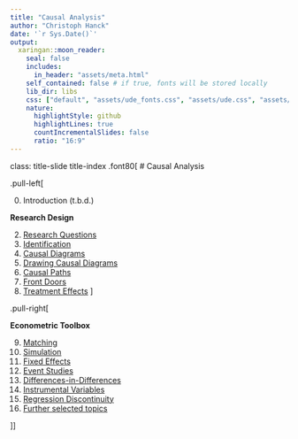 ```yaml
---
title: "Causal Analysis"
author: "Christoph Hanck"
date: '`r Sys.Date()`'
output:
  xaringan::moon_reader:
    seal: false
    includes:
      in_header: "assets/meta.html"
    self_contained: false # if true, fonts will be stored locally
    lib_dir: libs
    css: ["default", "assets/ude_fonts.css", "assets/ude.css", "assets/custom.css", "assets/title_slides.css"]
    nature:
      highlightStyle: github
      highlightLines: true
      countIncrementalSlides: false
      ratio: "16:9"
---
```


class: title-slide title-index 
.font80[
# Causal Analysis

.pull-left[

<ol start=0>
  <li> Introduction (t.b.d.) </li>
</ol>

**Research Design**

2. [Research Questions](ResearchQuestions/ResearchQuestions.html)
3. [Identification](Identification/Identification.html)
4. [Causal Diagrams](CausalDiagrams/CausalDiagrams.html)
5. [Drawing Causal Diagrams](DrawingCausalDiagrams/DrawingCausalDiagrams.html)
6. [Causal Paths](CausalPaths/CausalPaths.html)
7. [Front Doors](FindingFrontDoors/FindingFrontDoors.html)
8. [Treatment Effects](TreatmentEffects/TreatmentEffects.html)
]

.pull-right[

**Econometric Toolbox**

<ol start=9>
<li><a href='Matching/Matching.html'>Matching</a></li>
<li><a href='Simulation/Simulation.html'>Simulation</a></li>
<li><a href='FixedEffects/FixedEffects.html'>Fixed Effects</a></li>
<li><a href='EventStudies/EventStudies.html'>Event Studies</a></li>
<li><a href='DiD/DiD.html'>Differences-in-Differences</a></li>
<li><a href='IV/IV.html'>Instrumental Variables</a></li>
<li><a href='RDD/RDD.html'>Regression Discontinuity</a></li>
<li><a href='Rogues/Rogues.html'>Further selected topics</a></li>
</ol>

]]


